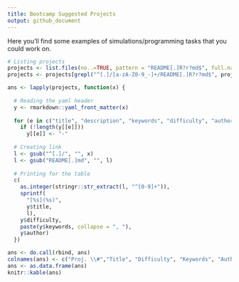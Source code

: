 ```yaml
---
title: Bootcamp Suggested Projects
output: github_document
---
```


Here you'll find some examples of simulations/programming tasks that you could work on.


```r
# Listing projects
projects <- list.files(no..=TRUE, pattern = "README[.]R?r?md$", full.names = TRUE, recursive = TRUE)
projects <- projects[grepl("^[.]/[a-zA-Z0-9_-]+/README[.]R?r?md$", projects)]

ans <- lapply(projects, function(x) {
  
  # Reading the yaml header
  y <- rmarkdown::yaml_front_matter(x)
  
  for (e in c("title", "description", "keywords", "difficulty", "author"))
    if (!length(y[[e]]))
      y[[e]] <- "-"
  
  # Creating link
  l <- gsub("^[.]/", "", x)
  l <- gsub("README[.]md", "", l)
    
  # Printing for the table
  c(
    as.integer(stringr::str_extract(l, "^[0-9]+")),
    sprintf(
      "[%s](%s)",
      y$title,
      l),
    y$difficulty,
    paste(y$keywords, collapse = ", "),
    y$author)
  })

ans <- do.call(rbind, ans)
colnames(ans) <- c("Proj. \\#","Title", "Difficulty", "Keywords", "Author")
ans <- as.data.frame(ans)
knitr::kable(ans)

```

